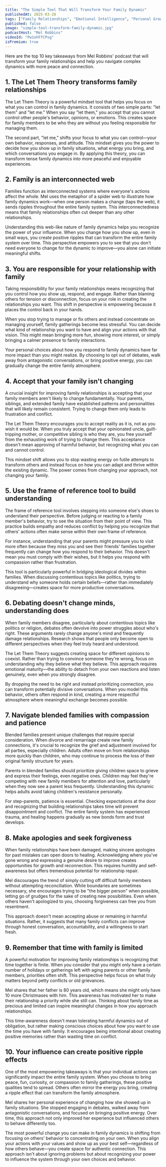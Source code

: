 ```yaml
---
title: "The Simple Tool That Will Transform Your Family Dynamic"
publishedAt: 2025-03-28
tags: ["Family Relationships", "Emotional Intelligence", "Personal Growth"]
published: false
image: "simple-tool-transform-family-dynamic.jpg"
podcastHost: "Mel Robbins"
videoId: "Pw1ohFfCPsg"
isPremium: true
---
```



<PodcastSummaryPageLayout frontmatter={frontmatter}>

Here are the top 10 key takeaways from Mel Robbins' podcast that will transform your family relationships and help you navigate complex dynamics with more peace and connection.

## 1. The Let Them Theory transforms family relationships

The Let Them Theory is a powerful mindset tool that helps you focus on what you can control in family dynamics. It consists of two simple parts: "let them" and "let me." When you say "let them," you accept that you cannot control other people's behavior, opinions, or emotions. This creates space for family members to be who they are without you feeling responsible for managing them.

The second part, "let me," shifts your focus to what you can control—your own behavior, responses, and attitude. This mindset gives you the power to decide how you show up in family situations, what energy you bring, and which conversations you engage in. By applying this theory, you can transform tense family dynamics into more peaceful and enjoyable experiences.

## 2. Family is an interconnected web

Families function as interconnected systems where everyone's actions affect the whole. Mel uses the metaphor of a spider web to illustrate how family dynamics work—when one person makes a change (taps the web), it sends ripples throughout the entire family system. This interconnectedness means that family relationships often cut deeper than any other relationships.

Understanding this web-like nature of family dynamics helps you recognize the power of your influence. When you change how you show up, even in small ways, you create positive ripples that can transform the entire family system over time. This perspective empowers you to see that you don't need everyone to change for the dynamic to improve—you alone can initiate meaningful shifts.

## 3. You are responsible for your relationship with family

Taking responsibility for your family relationships means recognizing that you control how you show up, respond, and engage. Rather than blaming others for tension or disconnection, focus on your role in creating the relationships you want. This shift in perspective is empowering because it places the control back in your hands.

When you stop trying to manage or fix others and instead concentrate on managing yourself, family gatherings become less stressful. You can decide what kind of relationship you want to have and align your actions with that vision. This might mean bringing more fun, showing more interest, or simply bringing a calmer presence to family interactions.

Your personal choices about how you respond to family dynamics have far more impact than you might realize. By choosing to opt out of debates, walk away from antagonistic conversations, or bring positive energy, you can gradually change the entire family atmosphere.

## 4. Accept that your family isn't changing

A crucial insight for improving family relationships is accepting that your family members aren't likely to change fundamentally. Your parents, siblings, and extended family have established patterns and personalities that will likely remain consistent. Trying to change them only leads to frustration and conflict.

The Let Them Theory encourages you to accept reality as it is, not as you wish it would be. When you truly accept that your opinionated uncle, guilt-tripping mother, or competitive sibling is who they are, you free yourself from the exhausting work of trying to change them. This acceptance doesn't mean approving of harmful behavior, but recognizing what you can and cannot control.

This mindset shift allows you to stop wasting energy on futile attempts to transform others and instead focus on how you can adapt and thrive within the existing dynamic. The power comes from changing your approach, not changing your family.

## 5. Use the frame of reference tool to build understanding

The frame of reference tool involves stepping into someone else's shoes to understand their perspective. Before judging or reacting to a family member's behavior, try to see the situation from their point of view. This practice builds empathy and reduces conflict by helping you recognize that others' actions often make sense within their own frame of reference.

For instance, understanding that your parents might pressure you to visit more often because they miss you and see their friends' families together frequently can change how you respond to their behavior. This doesn't mean you must comply with their wishes, but it helps you respond with compassion rather than frustration.

This tool is particularly powerful in bridging ideological divides within families. When discussing contentious topics like politics, trying to understand why someone holds certain beliefs—rather than immediately disagreeing—creates space for more productive conversations.

## 6. Debating doesn't change minds, understanding does

When family members disagree, particularly about contentious topics like politics or religion, debates often devolve into power struggles about who's right. These arguments rarely change anyone's mind and frequently damage relationships. Research shows that people only become open to different perspectives when they feel truly heard and understood.

The Let Them Theory suggests creating space for different opinions to coexist. Rather than trying to convince someone they're wrong, focus on understanding why they believe what they believe. This approach requires emotional maturity—the ability to detach from your own reactions and listen genuinely, even when you strongly disagree.

By dropping the need to be right and instead prioritizing connection, you can transform potentially divisive conversations. When you model this behavior, others often respond in kind, creating a more respectful atmosphere where meaningful exchange becomes possible.

## 7. Navigate blended families with compassion and patience

Blended families present unique challenges that require special consideration. When divorce and remarriage create new family connections, it's crucial to recognize the grief and adjustment involved for all parties, especially children. Adults often move on from relationships more quickly than children, who may continue to process the loss of their original family structure for years.

Parents in blended families should prioritize giving children space to grieve and express their feelings, even negative ones. Children may feel they're competing with new family members for attention and love, particularly when they now see a parent less frequently. Understanding this dynamic helps adults avoid taking children's resistance personally.

For step-parents, patience is essential. Checking expectations at the door and recognizing that building relationships takes time will prevent disappointment and conflict. The entire family system has experienced trauma, and healing happens gradually as new bonds form and trust develops.

## 8. Make apologies and seek forgiveness

When family relationships have been damaged, making sincere apologies for past mistakes can open doors to healing. Acknowledging where you've gone wrong and expressing a genuine desire to improve creates opportunities for growth and reconnection. This requires humility and self-awareness but offers tremendous potential for relationship repair.

Mel discourages the trend of simply cutting off difficult family members without attempting reconciliation. While boundaries are sometimes necessary, she encourages trying to be "the bigger person" when possible, letting go of grudges for the sake of creating new possibilities. Even when others haven't apologized to you, choosing forgiveness can free you from resentment.

This approach doesn't mean accepting abuse or remaining in harmful situations. Rather, it suggests that many family conflicts can improve through honest conversation, accountability, and a willingness to start fresh.

## 9. Remember that time with family is limited

A powerful motivation for improving family relationships is recognizing that time together is finite. When you consider that you might only have a certain number of holidays or gatherings left with aging parents or other family members, priorities often shift. This perspective helps focus on what truly matters beyond petty conflicts or old grievances.

Mel shares that her father is 80 years old, which means she might only have 10 more Christmases with him. This awareness has motivated her to make their relationship a priority while she still can. Thinking about family time as precious and limited can inspire meaningful changes in how you approach relationships.

This time-awareness doesn't mean tolerating harmful dynamics out of obligation, but rather making conscious choices about how you want to use the time you have with family. It encourages being intentional about creating positive memories rather than wasting time on conflict.

## 10. Your influence can create positive ripple effects

One of the most empowering takeaways is that your individual actions can significantly impact the entire family system. When you choose to bring peace, fun, curiosity, or compassion to family gatherings, these positive qualities tend to spread. Others often mirror the energy you bring, creating a ripple effect that can transform the family atmosphere.

Mel shares her personal experience of changing how she showed up in family situations. She stopped engaging in debates, walked away from antagonistic conversations, and focused on bringing positive energy. Over time, this approach not only improved her experience but influenced others to behave differently too.

The most powerful change you can make in family dynamics is shifting from focusing on others' behavior to concentrating on your own. When you align your actions with your values and show up as your best self—regardless of how others behave—you create space for authentic connection. This approach isn't about ignoring problems but about recognizing your power to influence the system through your own choices and behavior.

</PodcastSummaryPageLayout>
